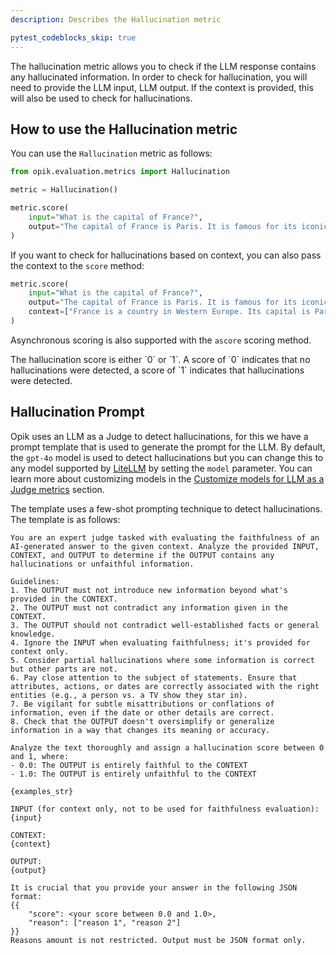 ```yaml
---
description: Describes the Hallucination metric

pytest_codeblocks_skip: true
---
```


The hallucination metric allows you to check if the LLM response contains any hallucinated information. In order to check for hallucination, you will need to provide the LLM input, LLM output. If the context is provided, this will also be used to check for hallucinations.

## How to use the Hallucination metric

You can use the `Hallucination` metric as follows:

```python
from opik.evaluation.metrics import Hallucination

metric = Hallucination()

metric.score(
    input="What is the capital of France?",
    output="The capital of France is Paris. It is famous for its iconic Eiffel Tower and rich cultural heritage.",
)
```

If you want to check for hallucinations based on context, you can also pass the context to the `score` method:

```python
metric.score(
    input="What is the capital of France?",
    output="The capital of France is Paris. It is famous for its iconic Eiffel Tower and rich cultural heritage.",
    context=["France is a country in Western Europe. Its capital is Paris, which is known for landmarks like the Eiffel Tower."],
)
```

Asynchronous scoring is also supported with the `ascore` scoring method.

<Tip>
  The hallucination score is either `0` or `1`. A score of `0` indicates that no hallucinations were detected, a score
  of `1` indicates that hallucinations were detected.
</Tip>

## Hallucination Prompt

Opik uses an LLM as a Judge to detect hallucinations, for this we have a prompt template that is used to generate the prompt for the LLM. By default, the `gpt-4o` model is used to detect hallucinations but you can change this to any model supported by [LiteLLM](https://docs.litellm.ai/docs/providers) by setting the `model` parameter. You can learn more about customizing models in the [Customize models for LLM as a Judge metrics](/evaluation/metrics/custom_model) section.

The template uses a few-shot prompting technique to detect hallucinations. The template is as follows:

```
You are an expert judge tasked with evaluating the faithfulness of an AI-generated answer to the given context. Analyze the provided INPUT, CONTEXT, and OUTPUT to determine if the OUTPUT contains any hallucinations or unfaithful information.

Guidelines:
1. The OUTPUT must not introduce new information beyond what's provided in the CONTEXT.
2. The OUTPUT must not contradict any information given in the CONTEXT.
3. The OUTPUT should not contradict well-established facts or general knowledge.
4. Ignore the INPUT when evaluating faithfulness; it's provided for context only.
5. Consider partial hallucinations where some information is correct but other parts are not.
6. Pay close attention to the subject of statements. Ensure that attributes, actions, or dates are correctly associated with the right entities (e.g., a person vs. a TV show they star in).
7. Be vigilant for subtle misattributions or conflations of information, even if the date or other details are correct.
8. Check that the OUTPUT doesn't oversimplify or generalize information in a way that changes its meaning or accuracy.

Analyze the text thoroughly and assign a hallucination score between 0 and 1, where:
- 0.0: The OUTPUT is entirely faithful to the CONTEXT
- 1.0: The OUTPUT is entirely unfaithful to the CONTEXT

{examples_str}

INPUT (for context only, not to be used for faithfulness evaluation):
{input}

CONTEXT:
{context}

OUTPUT:
{output}

It is crucial that you provide your answer in the following JSON format:
{{
    "score": <your score between 0.0 and 1.0>,
    "reason": ["reason 1", "reason 2"]
}}
Reasons amount is not restricted. Output must be JSON format only.
```
